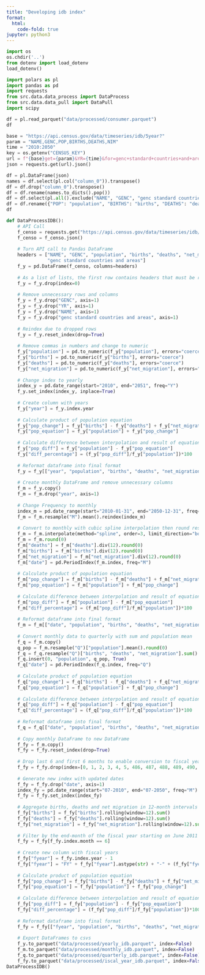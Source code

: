 ```yaml
---
title: "Developing idb index"
format:
  html:
    code-fold: true
jupyter: python3
---
```


```python
import os 
os.chdir('..')
from dotenv import load_dotenv
load_dotenv()
```

```python
import polars as pl
import pandas as pd
import requests
from src.data.data_process import DataProcess
from src.data.data_pull import DataPull
import scipy
```

```python
df = pl.read_parquet("data/processed/consumer.parquet")
df
```

```python
base = "https://api.census.gov/data/timeseries/idb/5year?"
param = "NAME,GENC,POP,BIRTHS,DEATHS,NIM"
time = "2010:2050"
key = os.getenv("CENSUS_KEY")
url = f"{base}get={param}&YR={time}&for=genc+standard+countries+and+areas:PR"
json = requests.get(url).json()
```

```python
df = pl.DataFrame(json)
names = df.select(pl.col("column_0")).transpose()
df = df.drop("column_0").transpose()
df = df.rename(names.to_dicts().pop())
df = df.select(pl.all().exclude("NAME", "GENC", "genc standard countries and areas")).cast(pl.Int64)
df = df.rename({"POP": "population", "BIRTHS": "births", "DEATHS": "deaths", "NIM": "net_migration", "YR": "year"})
df
```



```python
def DataProcessIDB():
    # API Call
    f_censo = requests.get("https://api.census.gov/data/timeseries/idb/5year?get=NAME,GENC,POP,BIRTHS,DEATHS,NIM&YR=2010:2050&for=genc+standard+countries+and+areas:PR")
    f_censo = f_censo.json()
    
    # Turn API call to Pandas DataFrame
    headers = ["NAME", "GENC", "population", "births", "deaths", "net_migration", "YR",
               "genc standard countries and areas"]
    f_y = pd.DataFrame(f_censo, columns=headers)
    
    # As a list of lists, the first row contains headers that must be removed
    f_y = f_y.drop(index=0)
    
    # Remove unnecessary rows and columns
    f_y = f_y.drop("GENC", axis=1)
    f_y = f_y.drop("YR", axis=1)
    f_y = f_y.drop("NAME", axis=1)
    f_y = f_y.drop("genc standard countries and areas", axis=1)
    
    # Reindex due to dropped rows
    f_y = f_y.reset_index(drop=True)
    
    # Remove commas in numbers and change to numeric
    f_y["population"] = pd.to_numeric(f_y["population"], errors="coerce")
    f_y["births"] = pd.to_numeric(f_y["births"], errors="coerce")
    f_y["deaths"] = pd.to_numeric(f_y["deaths"], errors="coerce")
    f_y["net_migration"] = pd.to_numeric(f_y["net_migration"], errors="coerce")
    
    # Change index to yearly
    index_y = pd.date_range(start="2010", end="2051", freq="Y")
    f_y.set_index(index_y, inplace=True)
    
    # Create column with years
    f_y["year"] = f_y.index.year
    
    # Calculate product of population equation
    f_y["pop_change"] = f_y["births"] - f_y["deaths"] + f_y["net_migration"]
    f_y["pop_equation"] = f_y["population"] + f_y["pop_change"]
    
    # Calculate difference between interpolation and result of equation
    f_y["pop_diff"] = f_y["population"] - f_y["pop_equation"]
    f_y["diff_percentage"] = (f_y["pop_diff"]/f_y["population"])*100
    
    # Reformat dataframe into final format
    f_y = f_y[["year", "population", "births", "deaths", "net_migration", "pop_change", "pop_equation", "pop_diff", "diff_percentage"]]
    
    # Create monthly DataFrame and remove unnecessary columns
    f_m = f_y.copy()
    f_m = f_m.drop("year", axis=1)
    
    # Change Frequency to monthly
    index_m = pd.date_range(start="2010-01-31", end="2050-12-31", freq="M")
    f_m = f_m.resample("M").mean().reindex(index_m)
    
    # Convert to monthly with cubic spline interpolation then round results
    f_m = f_m.interpolate(method="spline", order=3, limit_direction="both")
    f_m = f_m.round(0)
    f_m["deaths"] = f_m["deaths"].div(12).round(0)
    f_m["births"] = f_m["births"].div(12).round(0)
    f_m["net_migration"] = f_m["net_migration"].div(12).round(0)
    f_m["date"] = pd.PeriodIndex(f_m.index, freq="M")
    
    # Calculate product of population equation
    f_m["pop_change"] = f_m["births"] - f_m["deaths"] + f_m["net_migration"]
    f_m["pop_equation"] = f_m["population"] + f_m["pop_change"]
    
    # Calculate difference between interpolation and result of equation
    f_m["pop_diff"] = f_m["population"] - f_m["pop_equation"]
    f_m["diff_percentage"] = (f_m["pop_diff"]/f_m["population"])*100
    
    # Reformat dataframe into final format
    f_m = f_m[["date", "population", "births", "deaths", "net_migration", "pop_change", "pop_equation", "pop_diff", "diff_percentage"]]
    
    # Convert monthly data to quarterly with sum and population mean
    f_q = f_m.copy()
    q_pop = f_m.resample("Q")["population"].mean().round(0)
    f_q = f_q.resample("Q")["births", "deaths", "net_migration"].sum()
    f_q.insert(0, "population", q_pop, True)
    f_q["date"] = pd.PeriodIndex(f_q.index, freq="Q")
    
    # Calculate product of population equation
    f_q["pop_change"] = f_q["births"] - f_q["deaths"] + f_q["net_migration"]
    f_q["pop_equation"] = f_q["population"] + f_q["pop_change"]
    
    # Calculate difference between interpolation and result of equation
    f_q["pop_diff"] = f_q["population"] - f_q["pop_equation"]
    f_q["diff_percentage"] = (f_q["pop_diff"]/f_q["population"])*100
    
    # Reformat dataframe into final format
    f_q = f_q[["date", "population", "births", "deaths", "net_migration", "pop_change", "pop_equation", "pop_diff", "diff_percentage"]]
    
    # Copy monthly DataFrame to new DataFrame
    f_fy = f_m.copy()
    f_fy = f_fy.reset_index(drop=True)
    
    # Drop last 6 and first 6 months to enable conversion to fiscal year
    f_fy = f_fy.drop(index=[0, 1, 2, 3, 4, 5, 486, 487, 488, 489, 490, 491])
    
    # Generate new index with updated dates
    f_fy = f_fy.drop("date", axis=1)
    index_fy = pd.date_range(start="07-2010", end="07-2050", freq="M")
    f_fy = f_fy.set_index(index_fy)
    
    # Aggregate births, deaths and net migration in 12-month intervals
    f_fy["births"] = f_fy["births"].rolling(window=12).sum()
    f_fy["deaths"] = f_fy["deaths"].rolling(window=12).sum()
    f_fy["net_migration"] = f_fy["net_migration"].rolling(window=12).sum()
    
    # Filter by the end-month of the fiscal year starting on June 2011
    f_fy = f_fy[f_fy.index.month == 6]
    
    # Create new column with fiscal years
    f_fy["fyear"] = f_fy.index.year - 1
    f_fy["fyear"] = "FY" + f_fy["fyear"].astype(str) + "-" + (f_fy["fyear"] + 1).astype(str)
    
    # Calculate product of population equation
    f_fy["pop_change"] = f_fy["births"] - f_fy["deaths"] + f_fy["net_migration"]
    f_fy["pop_equation"] = f_fy["population"] + f_fy["pop_change"]
    
    # Calculate difference between interpolation and result of equation
    f_fy["pop_diff"] = f_fy["population"] - f_fy["pop_equation"]
    f_fy["diff_percentage"] = (f_fy["pop_diff"]/f_fy["population"])*100
    
    # Reformat dataframe into final format
    f_fy = f_fy[["fyear", "population", "births", "deaths", "net_migration", "pop_change", "pop_equation", "pop_diff", "diff_percentage"]]
    
    # Export DataFrames to csvs
    f_y.to_parquet("data/processed/yearly_idb.parquet", index=False)
    f_m.to_parquet("data/processed/monthly_idb.parquet", index=False)
    f_q.to_parquet("data/processed/quarterly_idb.parquet", index=False)
    f_fy.to_parquet("data/processed/iscal_year_idb.parquet", index=False)
DataProcessIDB()
```
